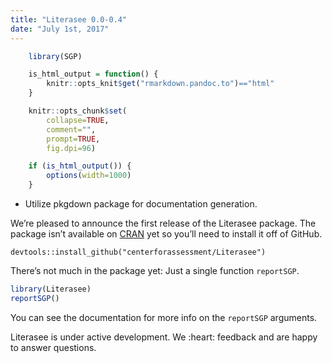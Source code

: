 ```yaml
---
title: "Literasee 0.0-0.4"
date: "July 1st, 2017"
---
```


```r
    library(SGP)

    is_html_output = function() {
        knitr::opts_knit$get("rmarkdown.pandoc.to")=="html"
    }

    knitr::opts_chunk$set(
        collapse=TRUE,
        comment="",
        prompt=TRUE,
        fig.dpi=96)

    if (is_html_output()) {
        options(width=1000)
    }
```

* Utilize pkgdown package for documentation generation.

We're pleased to announce the first release of the Literasee package. The package isn't available on [CRAN](https://CRAN.R-project.org/package=Literasee)
yet so you'll need to install it off of GitHub.

```
devtools::install_github("centerforassessment/Literasee")
```

There’s not much in the package yet: Just a single function `reportSGP`.

```r
library(Literasee)
reportSGP()
```

You can see the documentation for more info on the `reportSGP` arguments.

Literasee is under active development. We :heart: feedback and are happy to answer questions.
